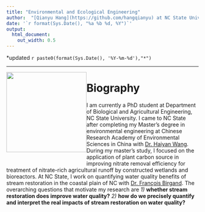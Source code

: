 ```yaml
---
title: "Environmental and Ecological Engineering"
author:  "[Qianyu Hang](https://github.com/hangqianyu) at NC State University"
date: '`r format(Sys.Date(), "%a %b %d, %Y")`'
output:
  html_document:
    out_width: 0.5
---
```


<script type="text/javascript"><!--
var imlocation = "images/";
 function ImageArray (n) {
   this.length = n;
   for (var i =1; i <= n; i++) {
     this[i] = ' '
   }
 }
image = new ImageArray(7);
image[0] = 'index1.jpg';
image[1] = 'index2.jpg';
image[2] = 'index3.jpg';
image[3] = 'index4.jpg';
image[4] = 'index5.jpg';
image[5] = 'index6.jpg';
image[6] = 'index7.jpg';
var currentdate = new Date();
var imagenumber = currentdate.getDay();
document.write('<img src="' + imlocation + image[imagenumber] + '">');
//--></script>

<div class = "row">
<div class = "col-md-9"></div><div class = "col-md-3" align="right">*updated `r paste0(format(Sys.Date(), '%Y-%m-%d'),"*")`</div></div>

--------

<div style="float: left; position: relative"><img src="images/qianyu.JPG" width = "210" />
<center>
<br/>
<a href='mailto:qhang@ncsu.edu'><i class="fa fa-envelope-o fa-2x" aria-hidden="true"></i></a>&nbsp;&nbsp;
<a href='https://scholar.google.com/citations?user=bakil3oAAAAJ&hl=en'><i class="fa fa-google fa-2x"></i></a>&nbsp;&nbsp;
<a href='https://github.com/hangqianyu'><i class="fa fa-github fa-2x"></i></a>&nbsp;&nbsp;
<a href='https://www.linkedin.com/in/qianyu-hang-99562215a/'><i class="fa fa-linkedin fa-2x"></i></a>&nbsp;&nbsp;
<a href='https://www.researchgate.net/profile/Qianyu_Hang2'><i class="fa fa-map-marker fa-2x"></i></a>
<center>
</div>

<div class = "col-md-8">

# Biography
I am currently a PhD student at Department of Biological and Agricultural Engineering, NC State University. I came to NC State after completing my Master’s degree in environmental engineering at Chinese Research Academy of Environmental Sciences in China with [Dr. Haiyan Wang](http://www.craes.cn/sssds/2812.jhtml). During my master’s study, I focused on the application of plant carbon source in improving nitrate removal efficiency for treatment of nitrate-rich agricultural runoff by constructed wetlands and bioreactors. At NC State, I work on quantifying water quality benefits of stream restoration in the coastal plain of NC with [Dr. François Birgand](https://www.bae.ncsu.edu/people/birgand/). The overarching questions that motivate my research are *1)* **whether stream restoration does improve water quality?**  *2)* **how do we precisely quantify and interpret the real impacts of stream restoration on water quality?** 
